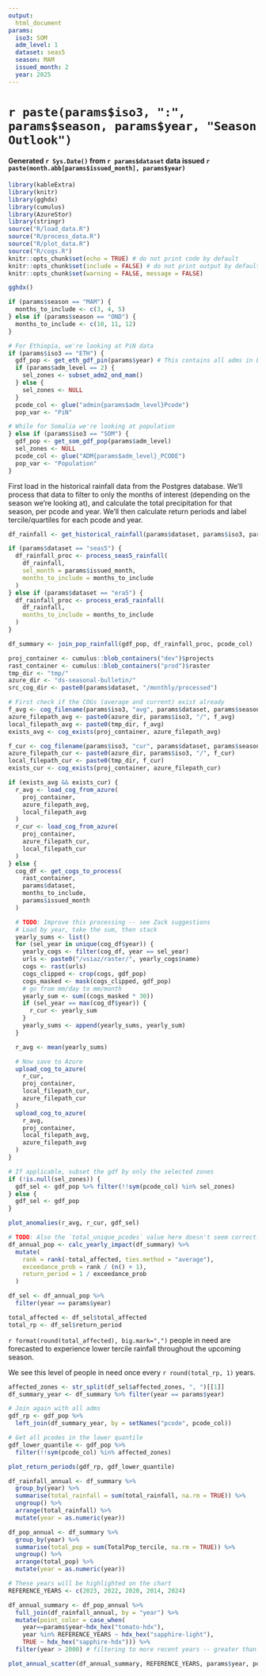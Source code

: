 ```yaml
---
output:
  html_document
params:
  iso3: SOM
  adm_level: 1
  dataset: seas5
  season: MAM
  issued_month: 2
  year: 2025
---
```


# `r paste(params$iso3, ":", params$season, params$year, "Season Outlook")`
#### Generated `r Sys.Date()` from `r params$dataset` data issued `r paste(month.abb[params$issued_month], params$year)`

```r

library(kableExtra)
library(knitr)
library(gghdx)
library(cumulus)
library(AzureStor)
library(stringr)
source("R/load_data.R")
source("R/process_data.R")
source("R/plot_data.R")
source("R/cogs.R")
knitr::opts_chunk$set(echo = TRUE) # do not print code by default
knitr::opts_chunk$set(include = FALSE) # do not print output by default
knitr::opts_chunk$set(warning = FALSE, message = FALSE)

gghdx()
```

``` r

if (params$season == "MAM") {
  months_to_include <- c(3, 4, 5)
} else if (params$season == "OND") {
  months_to_include <- c(10, 11, 12)
}

# For Ethiopia, we're looking at PiN data
if (params$iso3 == "ETH") {
  gdf_pop <- get_eth_gdf_pin(params$year) # This contains all adms in ETH
  if (params$adm_level == 2) {
    sel_zones <- subset_adm2_ond_mam()
  } else {
    sel_zones <- NULL
  }
  pcode_col <- glue("admin{params$adm_level}Pcode")
  pop_var <- "PiN"

# While for Somalia we're looking at population
} else if (params$iso3 == "SOM") {
  gdf_pop <- get_som_gdf_pop(params$adm_level)
  sel_zones <- NULL
  pcode_col <- glue("ADM{params$adm_level}_PCODE")
  pop_var <- "Population"
}

```

First load in the historical rainfall data from the Postgres database. We'll process that data to filter to only the months of interest (depending on the season we're looking at), 
and calculate the total precipitation for that season, per pcode and year. We'll then calculate return periods and label tercile/quartiles for each pcode and year. 

```r

df_rainfall <- get_historical_rainfall(params$dataset, params$iso3, params$adm_level, sel_zones)

if (params$dataset == "seas5") {
  df_rainfall_proc <- process_seas5_rainfall(
    df_rainfall,
    sel_month = params$issued_month,
    months_to_include = months_to_include
  )
} else if (params$dataset == "era5") {
  df_rainfall_proc <- process_era5_rainfall(
    df_rainfall,
    months_to_include = months_to_include
  )
}

df_summary <- join_pop_rainfall(gdf_pop, df_rainfall_proc, pcode_col)
```

``` r

proj_container <- cumulus::blob_containers("dev")$projects
rast_container <- cumulus::blob_containers("prod")$raster
tmp_dir <- "tmp/"
azure_dir <- "ds-seasonal-bulletin/"
src_cog_dir <- paste0(params$dataset, "/monthly/processed")

# First check if the COGs (average and current) exist already
f_avg <- cog_filename(params$iso3, "avg", params$dataset, params$season, params$issued_month)
azure_filepath_avg <- paste0(azure_dir, params$iso3, "/", f_avg)
local_filepath_avg <- paste0(tmp_dir, f_avg)
exists_avg <- cog_exists(proj_container, azure_filepath_avg)

f_cur <- cog_filename(params$iso3, "cur", params$dataset, params$season, params$issued_month)
azure_filepath_cur <- paste0(azure_dir, params$iso3, "/", f_cur)
local_filepath_cur <- paste0(tmp_dir, f_cur)
exists_cur <- cog_exists(proj_container, azure_filepath_cur)

if (exists_avg && exists_cur) {
  r_avg <- load_cog_from_azure(
    proj_container,
    azure_filepath_avg,
    local_filepath_avg
  )
  r_cur <- load_cog_from_azure(
    proj_container,
    azure_filepath_cur,
    local_filepath_cur
  )
} else {
  cog_df <- get_cogs_to_process(
    rast_container,
    params$dataset,
    months_to_include,
    params$issued_month
  )

  # TODO: Improve this processing -- see Zack suggestions
  # Load by year, take the sum, then stack
  yearly_sums <- list()
  for (sel_year in unique(cog_df$year)) {
    yearly_cogs <- filter(cog_df, year == sel_year)
    urls <- paste0("/vsiaz/raster/", yearly_cogs$name)
    cogs <- rast(urls)
    cogs_clipped <- crop(cogs, gdf_pop)
    cogs_masked <- mask(cogs_clipped, gdf_pop)
    # go from mm/day to mm/month
    yearly_sum <- sum((cogs_masked * 30))
    if (sel_year == max(cog_df$year)) {
      r_cur <- yearly_sum
    }
    yearly_sums <- append(yearly_sums, yearly_sum)
  }

  r_avg <- mean(yearly_sums)

  # Now save to Azure
  upload_cog_to_azure(
    r_cur,
    proj_container,
    local_filepath_cur,
    azure_filepath_cur
  )
  upload_cog_to_azure(
    r_avg,
    proj_container,
    local_filepath_avg,
    azure_filepath_avg
  )
}

```

``` r

# If applicable, subset the gdf by only the selected zones
if (!is.null(sel_zones)) {
  gdf_sel <- gdf_pop %>% filter(!!sym(pcode_col) %in% sel_zones)
} else {
  gdf_sel <- gdf_pop
}

plot_anomalies(r_avg, r_cur, gdf_sel)
```


``` r

# TODO: Also the `total_unique_pcodes` value here doesn't seem correct...
df_annual_pop <- calc_yearly_impact(df_summary) %>%
  mutate(
    rank = rank(-total_affected, ties.method = "average"),
    exceedance_prob = rank / (n() + 1),
    return_period = 1 / exceedance_prob
  )

df_sel <- df_annual_pop %>%
  filter(year == params$year)

total_affected <- df_sel$total_affected
total_rp <- df_sel$return_period

```

`r format(round(total_affected), big.mark=",")` people in need are forecasted to experience lower tercile rainfall throughout the upcoming season.

We see this level of people in need once every `r round(total_rp, 1)` years.


``` r

affected_zones <- str_split(df_sel$affected_zones, ", ")[[1]]
df_summary_year <- df_summary %>% filter(year == params$year)

# Join again with all adms
gdf_rp <- gdf_pop %>%
  left_join(df_summary_year, by = setNames("pcode", pcode_col))

# Get all pcodes in the lower quantile
gdf_lower_quantile <- gdf_pop %>%
  filter(!!sym(pcode_col) %in% affected_zones)

plot_return_periods(gdf_rp, gdf_lower_quantile)
```


``` r
df_rainfall_annual <- df_summary %>%
  group_by(year) %>%
  summarise(total_rainfall = sum(total_rainfall, na.rm = TRUE)) %>%
  ungroup() %>%
  arrange(total_rainfall) %>%
  mutate(year = as.numeric(year))

df_pop_annual <- df_summary %>%
  group_by(year) %>%
  summarise(total_pop = sum(TotalPop_tercile, na.rm = TRUE)) %>%
  ungroup() %>%
  arrange(total_pop) %>%
  mutate(year = as.numeric(year))
```


``` r

# These years will be highlighted on the chart
REFERENCE_YEARS <- c(2023, 2022, 2020, 2014, 2024)

df_annual_summary <- df_pop_annual %>%
  full_join(df_rainfall_annual, by = "year") %>%
  mutate(point_color = case_when(
    year==params$year~hdx_hex("tomato-hdx"),
    year %in% REFERENCE_YEARS ~ hdx_hex("sapphire-light"),
    TRUE ~ hdx_hex("sapphire-hdx"))) %>%
  filter(year > 2000) # filtering to more recent years -- greater than 2000

plot_annual_scatter(df_annual_summary, REFERENCE_YEARS, params$year, pop_var)

```